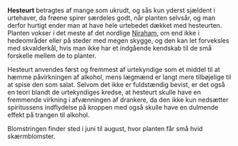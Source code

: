 {{title:Hesteurt}}
{{author:Laura Holmegaard}}
{{timestamp:2009-11-22T09:06:40Z}}
{{copyright:Hesteurt}}
'''Hesteurt''' betragtes af mange som ukrudt, og sås kun yderst sjældent i urtehaver, da frøene spirer særdeles godt, når planten selvsår, og man derfor hurtigt ender man at have hele urtebedet dækket med hesteurten. Planten vokser i det meste af det nordlige [[Niraham]], om end ikke i hedeområder eller på steder med megen skygge, og den kan let forveksles med skvalderkål, hvis man ikke har et indgående kendskab til de små forskelle mellem de to planter.

Hesteurt anvendes først og fremmest af urtekyndige som et middel til at hæmme påvirkningen af alkohol, mens lægmænd er langt mere tilbøjelige til at spise den som salat. Selvom det ikke er fuldstændig bevist, er det også en teori blandt de urtekyndiges kredse, at hesteurt skulle have en fremmende virkning i afvænningen af drankere, da den ikke kun nedsætter spiritussens indflydelse på kroppen med også skulle have en dulmende effekt på trangen til alkohol.

Blomstringen finder sted i juni til august, hvor planten får små hvid skærmblomster.